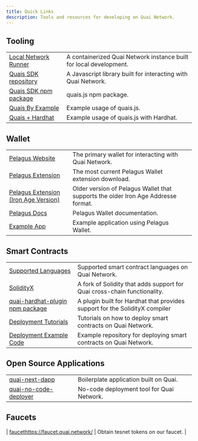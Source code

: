 ```yaml
---
title: Quick Links
description: Tools and resources for developing on Quai Network.
---
```


## Tooling

|                                                                                                                     |                                                                    |
| ------------------------------------------------------------------------------------------------------------------- | ------------------------------------------------------------------ |
| [Local Network Runner](/guides/client/local-node)                                                                   | A containerized Quai Network instance built for local development. |
| [Quais SDK repository](https://github.com/dominant-strategies/quais.js)                                             | A Javascript library built for interacting with Quai Network.      |
| [Quais SDK npm package](https://www.npmjs.com/package/quais)                                                        | quais.js npm package.                                              |
| [Quais By Example](https://github.com/dominant-strategies/quais-by-example)                                         | Example usage of quais.js.                                         |
| [Quais + Hardhat](https://github.com/dominant-strategies/hardhat-example/blob/main/Solidity/scripts/deployERC20.js) | Example usage of quais.js with Hardhat.                            |

## Wallet

|                                                                                                                           |                                                                                   |
| ------------------------------------------------------------------------------------------------------------------------- | --------------------------------------------------------------------------------- |
| [Pelagus Website](https://pelaguswallet.io/)                                                                              | The primary wallet for interacting with Quai Network.                             |
| [Pelagus Extension](https://chromewebstore.google.com/detail/pelagus/nhccebmfjcbhghphpclcfdkkekheegop)                    | The most current Pelagus Wallet extension download.                               |
| [Pelagus Extension (Iron Age Version)](https://chromewebstore.google.com/detail/pelagus/gaegollnpijhedifeeeepdoffkgfcmbc) | Older version of Pelagus Wallet that supports the older Iron Age Addresse format. |
| [Pelagus Docs](https://pelaguswallet.io/docs/)                                                                            | Pelagus Wallet documentation.                                                     |
| [Example App](https://github.com/dominant-strategies/quai-next-dapp)                                                      | Example application using Pelagus Wallet.                                         |

## Smart Contracts

|                                                                                      |                                                                             |
| ------------------------------------------------------------------------------------ | --------------------------------------------------------------------------- |
| [Supported Languages](/build/smart-contracts/languages/)                             | Supported smart contract languages on Quai Network.                         |
| [SolidityX](/build/smart-contracts/languages/#choosing-solidity-vs-solidityx)        | A fork of Solidity that adds support for Quai cross-chain functionality.    |
| [quai-hardhat-plugin npm package](https://www.npmjs.com/package/quai-hardhat-plugin) | A plugin built for Hardhat that provides support for the SolidityX compiler |
| [Deployment Tutorials](/guides/development/)                                         | Tutorials on how to deploy smart contracts on Quai Network.                 |
| [Deployment Example Code](https://github.com/dominant-strategies/hardhat-example)    | Example repository for deploying smart contracts on Quai Network.           |

## Open Source Applications

|                                                                                       |                                           |
| ------------------------------------------------------------------------------------- | ----------------------------------------- |
| [quai-next-dapp](https://github.com/dominant-strategies/quai-next-dapp)               | Boilerplate application built on Quai.    |
| [quai-no-code-deployer](https://github.com/dominant-strategies/quai-no-code-deployer) | No-code deployment tool for Quai Network. |

## Faucets

| [faucet]()https://faucet.quai.network/ | Obtain tesnet tokens on our faucet. |
